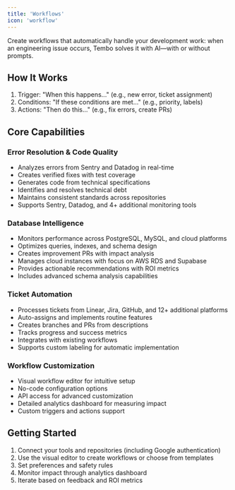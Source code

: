 ```yaml
---
title: 'Workflows'
icon: 'workflow'
---
```


Create workflows that automatically handle your development work: when an engineering issue occurs, Tembo solves it with AI—with or without prompts.

## How It Works

1. Trigger: "When this happens..." (e.g., new error, ticket assignment)
2. Conditions: "If these conditions are met..." (e.g., priority, labels)
3. Actions: "Then do this..." (e.g., fix errors, create PRs)

## Core Capabilities

### Error Resolution & Code Quality
- Analyzes errors from Sentry and Datadog in real-time
- Creates verified fixes with test coverage
- Generates code from technical specifications
- Identifies and resolves technical debt
- Maintains consistent standards across repositories
- Supports Sentry, Datadog, and 4+ additional monitoring tools

### Database Intelligence
- Monitors performance across PostgreSQL, MySQL, and cloud platforms
- Optimizes queries, indexes, and schema design
- Creates improvement PRs with impact analysis
- Manages cloud instances with focus on AWS RDS and Supabase
- Provides actionable recommendations with ROI metrics
- Includes advanced schema analysis capabilities

### Ticket Automation
- Processes tickets from Linear, Jira, GitHub, and 12+ additional platforms
- Auto-assigns and implements routine features
- Creates branches and PRs from descriptions
- Tracks progress and success metrics
- Integrates with existing workflows
- Supports custom labeling for automatic implementation

### Workflow Customization
- Visual workflow editor for intuitive setup
- No-code configuration options
- API access for advanced customization
- Detailed analytics dashboard for measuring impact
- Custom triggers and actions support

## Getting Started

1. Connect your tools and repositories (including Google authentication)
2. Use the visual editor to create workflows or choose from templates
3. Set preferences and safety rules
4. Monitor impact through analytics dashboard
5. Iterate based on feedback and ROI metrics
